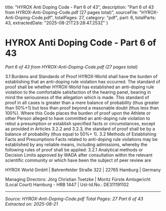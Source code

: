   title: "HYROX Anti Doping Code - Part 6 of 43",
  description: "Part 6 of 43 from HYROX-Anti-Doping-Code.pdf (27 pages total)",
  sourceFile: "HYROX-Anti-Doping-Code.pdf",
  totalPages: 27,
  category: "pdf",
  part: 6,
  totalParts: 43,
  extractedDate: "2025-08-21T23:28:47.253Z"
}

# HYROX Anti Doping Code - Part 6 of 43

*Part 6 of 43 from HYROX-Anti-Doping-Code.pdf (27 pages total)*

3.1 Burdens and Standards of Proof
HYROX-World shall have the burden of establishing that an anti-doping rule violation
has occurred. The standard of proof shall be whether HYROX-World has established
an anti-doping rule violation to the comfortable satisfaction of the hearing panel,
bearing in mind the seriousness of the allegation which is made. This standard of
proof in all cases is greater than a mere balance of probability (thus greater than
50%+1) but less than proof beyond a reasonable doubt (thus less than 100%).
Where this Code places the burden of proof upon the Athlete or other Person alleged
to have committed an anti-doping rule violation to rebut a presumption or establish
specified facts or circumstances, except as provided in Articles 3.2.2 and 3.2.3, the
standard of proof shall be by a balance of probability (thus equal to 50%+ 1).
3.2 Methods of Establishing Facts and Presumptions
Facts related to anti-doping rule violations may be established by any reliable means,
including admissions, whereby the following rules of proof shall be applied:
3.2.1 Analytical methods or Decision Limits approved by WADA after consultation within
the relevant scientific community or which have been the subject of peer review are

HYROX World GmbH | Bahrenfelder Straße 322 | 22765 Hamburg | Germany

Managing Directors: Jörg Christian Toetzke | Moritz Fürste
Amtsgericht (Local Court) Hamburg - HRB 1447 | Ust-Id.No.: DE311191102

---

*Source: HYROX-Anti-Doping-Code.pdf*
*Total Pages: 27*
*Part 6 of 43*
*Extracted on: 2025-08-21*
